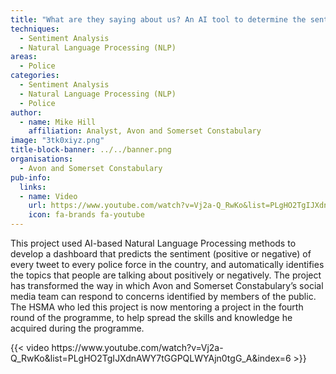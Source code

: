 ```yaml
---
title: "What are they saying about us? An AI tool to determine the sentiment of tweets to police forces across the country, and what people are talking about"
techniques:
  - Sentiment Analysis
  - Natural Language Processing (NLP)
areas:
  - Police
categories:
  - Sentiment Analysis
  - Natural Language Processing (NLP)
  - Police
author:
  - name: Mike Hill
    affiliation: Analyst, Avon and Somerset Constabulary
image: "3tk0xiyz.png"
title-block-banner: ../../banner.png
organisations:
  - Avon and Somerset Constabulary
pub-info:
  links:
  - name: Video
    url: https://www.youtube.com/watch?v=Vj2a-Q_RwKo&list=PLgHO2TgIJXdnAWY7tGGPQLWYAjn0tgG_A&index=6
    icon: fa-brands fa-youtube
---
```


This project used AI-based Natural Language Processing methods to develop a dashboard that predicts the sentiment (positive or negative) of every tweet to every police force in the country, and automatically identifies the topics that people are talking about positively or negatively. The project has transformed the way in which Avon and Somerset Constabulary’s social media team can respond to concerns identified by members of the public. The HSMA who led this project is now mentoring a project in the fourth round of the programme, to help spread the skills and knowledge he acquired during the programme.

{{< video https://www.youtube.com/watch?v=Vj2a-Q_RwKo&list=PLgHO2TgIJXdnAWY7tGGPQLWYAjn0tgG_A&index=6 >}}

